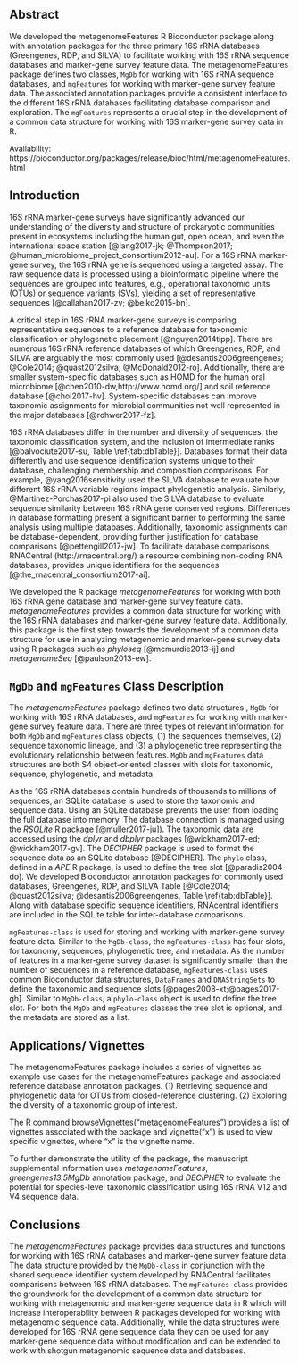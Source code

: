 <!-- Potential reference https://www.biorxiv.org/content/early/2018/04/09/288654?%3Fcollection=
Add to Introduction
* why bioconductor and R
* other relevant projects
* annotation packages
-->

## Abstract
We developed the metagenomeFeatures R Bioconductor package along with annotation packages for the three primary 16S rRNA databases (Greengenes, RDP, and SILVA) to facilitate working with 16S rRNA sequence databases and marker-gene survey feature data. The metagenomeFeatures package defines two classes, `MgDb` for working with 16S rRNA sequence databases, and `mgFeatures` for working with marker-gene survey feature data. The associated annotation packages provide a consistent interface to the different 16S rRNA databases facilitating database comparison and exploration. The `mgFeatures` represents a crucial step in the development of a common data structure for working with 16S marker-gene survey data in R.

Availability: https://bioconductor.org/packages/release/bioc/html/metagenomeFeatures.html

## Introduction
16S rRNA marker-gene surveys have significantly advanced our understanding of the diversity and structure of prokaryotic communities present in ecosystems including the human gut, open ocean, and even the international space station [@lang2017-jk; @Thompson2017; @human_microbiome_project_consortium2012-au]. For a 16S rRNA marker-gene survey, the 16S rRNA gene is sequenced using a targeted assay. The raw sequence data is processed using a bioinformatic pipeline where the sequences are grouped into features, e.g., operational taxonomic units (OTUs) or sequence variants (SVs), yielding a set of representative sequences [@callahan2017-zv; @beiko2015-bn].

A critical step in 16S rRNA marker-gene surveys is comparing representative sequences to a reference database for taxonomic classification or phylogenetic placement [@nguyen2014tipp]. There are numerous 16S rRNA reference databases of which Greengenes, RDP, and SILVA are arguably the most commonly used [@desantis2006greengenes; @Cole2014; @quast2012silva; @McDonald2012-ro].  Additionally, there are smaller system-specific databases such as HOMD for the human oral microbiome [@chen2010-dw,http://www.homd.org/] and soil reference database [@choi2017-hv]. System-specific databases can improve taxonomic assignments for microbial communities not well represented in the major databases [@rohwer2017-fz].

16S rRNA databases differ in the number and diversity of sequences, the taxonomic classification system, and the inclusion of intermediate ranks [@balvociute2017-su, Table \ref{tab:dbTable}]. Databases format their data differently and use sequence identification systems unique to their database, challenging membership and composition comparisons. For example,  @yang2016sensitivity used the SILVA database to evaluate how different 16S rRNA variable regions impact phylogenetic analysis. Similarly, @Martinez-Porchas2017-pi also used the SILVA database to evaluate sequence similarity between 16S rRNA gene conserved regions. Differences in database formatting present a significant barrier to performing the same analysis using multiple databases. Additionally, taxonomic assignments can be database-dependent, providing further justification for database comparisons [@pettengill2017-jw]. To facilitate database comparisons RNACentral (http://rnacentral.org/) a resource combining non-coding RNA databases, provides unique identifiers for the sequences [@the_rnacentral_consortium2017-ai].

We developed the R package _metagenomeFeatures_ for working with both 16S rRNA gene database and marker-gene survey feature data. _metagenomeFeatures_ provides a common data structure for working with the 16S rRNA databases and marker-gene survey feature data. Additionally, this package is the first step towards the development of a common data structure for use in analyzing metagenomic and marker-gene survey data using R packages such as _phyloseq_ [@mcmurdie2013-ij] and _metagenomeSeq_ [@paulson2013-ew].


\begin{table}[]
\centering
\caption{16S rRNA gene sequence databases with Bioconductor annotation packages we developed.}
\label{tab:dbTable}
\begin{tabular}{@{}llll@{}}
\toprule
Database   & Version & Sequences & Taxonomic System \\ \midrule
Greengenes & 13.5    & 1,262,986 & NCBI             \\
RDP        & 11.5    & 3,356,809 & Bergey’s         \\
SILVA      & 128.1   & 1,922,213 & Bergey’s         \\ \bottomrule
\end{tabular}
\end{table}

## `MgDb` and `mgFeatures` Class Description
The _metagenomeFeatures_ package defines two data structures , `MgDb` for working with 16S rRNA databases, and `mgFeatures` for working with marker-gene survey feature data. There are three types of relevant information for both `MgDb` and `mgFeatures` class objects, (1) the sequences themselves, (2) sequence taxonomic lineage, and (3) a phylogenetic tree representing the evolutionary relationship between features. `MgDb` and `mgFeatures` data structures are both S4 object-oriented classes with slots for taxonomic, sequence, phylogenetic, and metadata.

<!-- Just listing -->
As the 16S rRNA databases contain hundreds of thousands to millions of sequences, an SQLite database is used to store the taxonomic and sequence data. Using an SQLite database prevents the user from loading the full database into memory. The database connection is managed using the _RSQLite_ R package [@muller2017-ju]). The taxonomic data are accessed using the _dplyr_ and _dbplyr_ packages [@wickham2017-ed; @wickham2017-gv]. The _DECIPHER_ package is used to format the sequence data as an SQLite database [@DECIPHER]. The `phylo` class, defined in a _APE_ R package, is used to define the tree slot [@paradis2004-do]. We developed Bioconductor annotation packages for commonly used databases, Greengenes, RDP, and SILVA Table  [@Cole2014; @quast2012silva; @desantis2006greengenes, Table \ref{tab:dbTable}]. Along with database specific sequence identifiers, RNAcentral identifiers are included in the SQLite table for inter-database comparisons.

`mgFeatures-class` is used for storing and working with marker-gene survey feature data.  Similar to the `MgDb-class`, the `mgFeatures-class` has four slots, for taxonomy, sequences,  phylogenetic tree, and metadata. As the number of features in a marker-gene survey dataset is significantly smaller than the number of sequences in a reference database, `mgFeatures-class` uses common Bioconductor data structures, `DataFrames` and `DNAStringSets` to define the taxonomic and sequence slots [@pages2008-xt;@pages2017-gh]. Similar to `MgDb-class`, a `phylo-class` object is used to define the tree slot. For both the `MgDb` and `mgFeatures` classes the tree slot is optional, and the metadata are stored as a list.

## Applications/ Vignettes
The metagenomeFeatures package includes a series of vignettes as example use cases for the metagenomeFeatures package and associated reference database annotation packages.
(1) Retrieving sequence and phylogenetic data for OTUs from closed-reference clustering.
(2) Exploring the diversity of a taxonomic group of interest.

The R command browseVignettes(“metagenomeFeatures”) provides a list of vignettes associated with the package and vignette(“x”) is used to view specific vignettes, where “x” is the vignette name.

To further demonstrate the utility of the package, the manuscript supplemental information uses _metagenomeFeatures_, _greengenes13.5MgDb_ annotation package, and _DECIPHER_ to evaluate the potential for species-level taxonomic classification using 16S rRNA V12 and V4 sequence data.

## Conclusions
The _metagenomeFeatures_ package provides data structures and functions for working with 16S rRNA databases and marker-gene survey feature data. The data structure provided by the `MgDb-class` in conjunction with the shared sequence identifier system developed by RNACentral facilitates comparisons between 16S rRNA databases. The `mgFeatures-class` provides the groundwork for the development of a common data structure for working with metagenomic and marker-gene sequence data in R which will increase interoperability between R packages developed for working with metagenomic sequence data. Additionally, while the data structures were developed for 16S rRNA gene sequence data they can be used for any marker-gene sequence data without modification and can be extended to work with shotgun metagenomic sequence data and databases.
